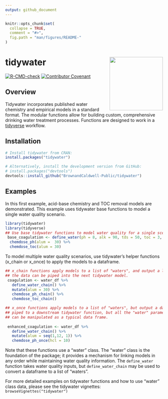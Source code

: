 ```yaml
---
output: github_document
---
```


<!-- README.md is generated from README.Rmd. Please edit that file -->

```r
knitr::opts_chunk$set(
  collapse = TRUE,
  comment = "#>",
  fig.path = "man/figures/README-"
)
```

# tidywater <img src="man/figures/tidywater logo.png" align="right" height = "170" />

<!-- badges: start -->
[![R-CMD-check](https://github.com/BrownandCaldwell-Public/tidywater/actions/workflows/R-CMD-check.yaml/badge.svg)](https://github.com/BrownandCaldwell-Public/tidywater/actions/workflows/R-CMD-check.yaml)
[![Contributor Covenant](https://img.shields.io/badge/Contributor%20Covenant-2.1-4baaaa.svg)](code_of_conduct.md)
<!-- badges: end -->

## Overview 

Tidywater incorporates published water chemistry and empirical models in a standard format.
The modular functions allow for building custom, comprehensive drinking water treatment processes. 
Functions are designed to work in a [tidyverse](https://www.tidyverse.org/) workflow. 

## Installation


``` r
# Install tidywater from CRAN:
install.packages("tidywater")

# Alternatively, install the development version from GitHub:
# install.packages("devtools")
devtools::install_github("BrownandCaldwell-Public/tidywater")
```

## Examples

In this first example, acid-base chemistry and TOC removal models are demonstrated. This example 
uses tidywater base functions to model a single water quality scenario.

```r
library(tidywater)
library(tidyverse)
## Use base tidywater functions to model water quality for a single scenario.
 base_coagulation <- define_water(ph = 8, alk = 90, tds = 50, toc = 3, doc = 2.8, uv254 = 0.08) %>% 
  chemdose_ph(alum =  30) %>% 
  chemdose_toc(alum = 30)
```

To model multiple water quality scenarios, use tidywater's helper functions (x_chain or x_once) to 
apply the models to a dataframe.

```r
## x_chain functions apply models to a list of "waters", and output a list of "waters" so that 
## the data can be piped into the next tidywater model.
 coagulation <- water_df %>% 
   define_water_chain() %>% 
   mutate(alum = 30) %>% 
   chemdose_ph_chain() %>% 
   chemdose_toc_chain()

## x_once functions apply models to a list of "waters", but output a data frame. The data can not be
## piped to a downstream tidywater function, but all the "water" parameters are now visible and 
## can be manipulated as a typical data frame.
 
 enhanced_coagulation <- water_df %>% 
   define_water_chain() %>% 
   mutate(alum = seq(1,12, 1)) %>% 
   chemdose_ph_once(hcl = 10)

```

Note that these functions use a "water" class. The "water" class is the foundation of the package; 
it provides a mechanism for linking models in any order while maintaining water quality information.
The `define_water` function takes water quality inputs, but `define_water_chain` may be used to convert
a dataframe to a list of "waters".

For more detailed examples on tidywater functions and how to use "water" class data, please see 
the tidywater vignettes: `browseVignettes("tidywater")`

